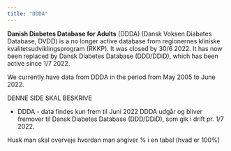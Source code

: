 ```yaml
---
title: "DDDA"
---
```


**Danish Diabetes Database for Adults** (DDDA) (Dansk Voksen Diabates Database, DVDD) is a no longer active database from regionernes kliniske kvalitetsudviklingsprogram (RKKP). It was closed by 30/6 2022. It has now been replaced by Dansk Diabetes Database (DDD/DDiD), which has been active since 1/7 2022.  


We currently have data from DDDA in the period from May 2005 to June 2022. 



DENNE SIDE SKAL BESKRIVE 

- DDDA - data findes kun frem til Juni 2022
DDDA udgår og bliver fremover til Dansk Diabetes Database (DDD/DDiD), som gik i drift pr. 1/7 2022.




Husk man skal overveje hvordan man angiver % i en tabel (hvad er 100%)